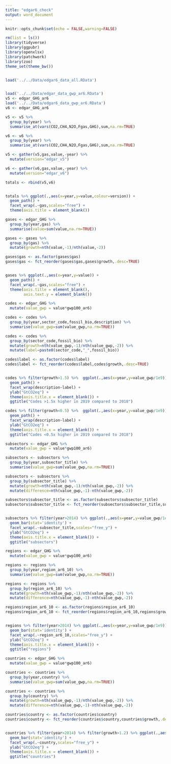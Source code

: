 ```yaml
---
title: "edgar6_check"
output: word_document
---
```


```r


knitr::opts_chunk$set(echo = FALSE,warning=FALSE)

rm(list = ls())
library(tidyverse)
library(ggpubr)
library(openxlsx)
library(patchwork)
library(zoo)
theme_set(theme_bw())


load('../../Data/edgar6_data_all.RData')



```



```r

load('../../Data/edgar_data_gwp_ar6.RData')
v5 <- edgar_GHG_ar6
load('../../Data/edgar6_data_gwp_ar6.RData')
v6 <- edgar_GHG_ar6

v5 <- v5 %>% 
  group_by(year) %>% 
  summarise_at(vars(CO2,CH4,N2O,Fgas,GHG),sum,na.rm=TRUE)

v6 <- v6 %>% 
  group_by(year) %>% 
  summarise_at(vars(CO2,CH4,N2O,Fgas,GHG),sum,na.rm=TRUE)

v5 <- gather(v5,gas,value,-year) %>% 
  mutate(version="edgar_v5")

v6 <- gather(v6,gas,value,-year) %>% 
  mutate(version="edgar_v6")

totals <- rbind(v5,v6)


totals %>% ggplot(.,aes(x=year,y=value,colour=version)) +
  geom_path() +
  facet_wrap(.~gas,scales="free") +
  theme(axis.title = element_blank())

```



```r

gases <- edgar_GHG %>% 
  group_by(year,gas) %>% 
  summarise(value=sum(value,na.rm=TRUE))

gases <- gases %>% 
  group_by(gas) %>%
  mutate(growth=nth(value,-1)/nth(value,-2))

gases$gas <- as.factor(gases$gas)
gases$gas <- fct_reorder(gases$gas,gases$growth,.desc=TRUE)


gases %>% ggplot(.,aes(x=year,y=value)) +
  geom_path() +
  facet_wrap(.~gas,scales="free") +
  theme(axis.title = element_blank(),
        axis.text.y = element_blank())

```

```r

codes <- edgar_GHG %>% 
  mutate(value_gwp = value*gwp100_ar6)

codes <- codes %>% 
  group_by(year,sector_code,fossil_bio,description) %>% 
  summarise(value_gwp=sum(value_gwp,na.rm=TRUE))

codes <- codes %>% 
  group_by(sector_code,fossil_bio) %>%
  mutate(growth=nth(value_gwp,-1)/nth(value_gwp,-2)) %>% 
  mutate(label=paste0(sector_code,"_",fossil_bio))

codes$label <- as.factor(codes$label)
codes$label <- fct_reorder(codes$label,codes$growth,.desc=TRUE)


codes %>% filter(growth>1.5) %>%  ggplot(.,aes(x=year,y=value_gwp/1e9)) +
  geom_path() +
  facet_wrap(description~label) +
  ylab("GtCO2eq") +
  theme(axis.title.x = element_blank()) +
  ggtitle("Codes >1.5x higher in 2019 compared to 2018")

codes %>% filter(growth<0.5) %>%  ggplot(.,aes(x=year,y=value_gwp/1e9)) +
  geom_path() +
  facet_wrap(description~label) +
  ylab("GtCO2eq") +
  theme(axis.title.x = element_blank()) +
  ggtitle("Codes <0.5x higher in 2019 compared to 2018")

```
```r

subsectors <- edgar_GHG %>% 
  mutate(value_gwp = value*gwp100_ar6)

subsectors <- subsectors %>% 
  group_by(year,subsector_title) %>% 
  summarise(value_gwp=sum(value_gwp,na.rm=TRUE))

subsectors <- subsectors %>% 
  group_by(subsector_title) %>%
  mutate(growth=nth(value_gwp,-1)/nth(value_gwp,-2)) %>% 
  mutate(difference=nth(value_gwp,-1)-nth(value_gwp,-2))

subsectors$subsector_title <- as.factor(subsectors$subsector_title)
subsectors$subsector_title <- fct_reorder(subsectors$subsector_title,subsectors$growth,.desc=TRUE)


subsectors %>% filter(year>2014) %>% ggplot(.,aes(x=year,y=value_gwp/1e9)) +
  geom_bar(stat='identity') +
  facet_wrap(.~subsector_title,scales="free_y") +
  ylab("GtCO2eq") +
  theme(axis.title.x = element_blank()) +
  ggtitle("subsectors")


```


```r

regions <- edgar_GHG %>% 
  mutate(value_gwp = value*gwp100_ar6)

regions <- regions %>% 
  group_by(year,region_ar6_10) %>% 
  summarise(value_gwp=sum(value_gwp,na.rm=TRUE))

regions <- regions %>% 
  group_by(region_ar6_10) %>%
  mutate(growth=nth(value_gwp,-1)/nth(value_gwp,-2)) %>% 
  mutate(difference=nth(value_gwp,-1)-nth(value_gwp,-2))

regions$region_ar6_10 <- as.factor(regions$region_ar6_10)
regions$region_ar6_10 <- fct_reorder(regions$region_ar6_10,regions$growth,.desc=TRUE)


regions %>% filter(year>2014) %>% ggplot(.,aes(x=year,y=value_gwp/1e9)) +
  geom_bar(stat='identity') +
  facet_wrap(.~region_ar6_10,scales="free_y") +
  ylab("GtCO2eq") +
  theme(axis.title.x = element_blank()) +
  ggtitle("regions")


```

```r

countries <- edgar_GHG %>% 
  mutate(value_gwp = value*gwp100_ar6)

countries <- countries %>% 
  group_by(year,country) %>% 
  summarise(value_gwp=sum(value_gwp,na.rm=TRUE))

countries <- countries %>% 
  group_by(country) %>%
  mutate(growth=nth(value_gwp,-1)/nth(value_gwp,-2)) %>% 
  mutate(difference=nth(value_gwp,-1)-nth(value_gwp,-2))

countries$country <- as.factor(countries$country)
countries$country <- fct_reorder(countries$country,countries$growth,.desc=TRUE)


countries %>% filter(year>2014) %>% filter(growth>1.2) %>% ggplot(.,aes(x=year,y=value_gwp/1e9)) +
  geom_bar(stat='identity') +
  facet_wrap(.~country,scales="free_y") +
  ylab("GtCO2eq") +
  theme(axis.title.x = element_blank()) +
  ggtitle("countries")


```
